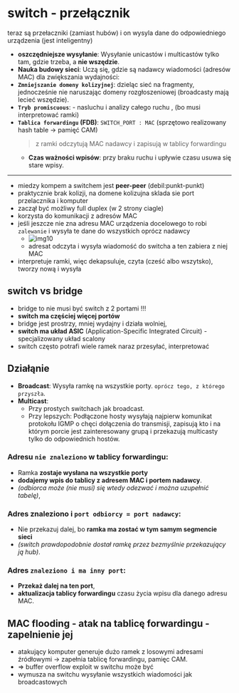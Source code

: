 # switch - przełącznik

teraz są przełaczniki (zamiast hubów) i on wysyla dane do odpowiedniego urządzenia (jest inteligentny)

- **oszczędniejsze wysyłanie**: Wysyłanie unicastów i multicastów tylko tam, gdzie trzeba, a **nie wszędzie**.
- **Nauka budowy sieci**: Uczą się, gdzie są nadawcy wiadomości (adresów MAC) dla zwiększania wydajności:
- **`Zmniejszanie domeny kolizyjnej`**: dzieląc sieć na fragmenty, jednocześnie nie naruszając domeny rozgłoszeniowej (broadcasty mają lecieć wszędzie).
- **`Tryb promiscuous`**: - nasluchu i analizy całego ruchu , (bo musi interpretować ramki)
- **`Tablica forwardingu` (FDB)**: `SWITCH_PORT : MAC` (sprzętowo realizowany hash table -> pamięć CAM)
  > z ramki odczytują MAC nadawcy i zapisują w tablicy forwardingu
  - **Czas ważności wpisów**: przy braku ruchu i upływie czasu usuwa się stare wpisy.

---

- miedzy kompem a switchem jest **peer-peer** (debil:punkt-punkt)
- praktycznie brak kolizji, na domene kolizujna sklada sie port przelacznika i komputer
- zaczął być możliwy full duplex (w 2 strony ciagle)
- korzysta do komunikacji z adresów MAC
- jeśli jeszcze nie zna adresu MAC urządzenia docelowego to robi `zalewanie` i wysyła te dane do wszystkich oprócz nadawcy
  - ![img10](/lab2/img/img10.webp)
  - adresat odczyta i wysyła wiadomość do switcha a ten zabiera z niej MAC
- interpretuje ramki, więc dekapsuluje, czyta (cześć albo wszytsko), tworzy nową i wysyła

## switch vs bridge

- bridge to nie musi być switch z 2 portami !!!
- **switch ma częściej więcej portów**
- bridge jest prostrzy, mniej wydajny i działa wolniej,
- **switch ma układ ASIC** (Application-Specific Integrated Circuit) - specjalizowany układ scalony
- switch często potrafi wiele ramek naraz przesyłać, interpretować

## Działąnie

- **Broadcast**: Wysyła ramkę na wszystkie porty. `oprócz tego, z którego przyszła`.
- **Multicast**:
  - Przy prostych switchach jak broadcast.
  - Przy lepszych: Podłączone hosty wysyłają najpierw komunikat protokołu IGMP o chęci dołączenia do transmisji, zapisują kto i na którym porcie jest zainteresowany grupą i przekazują multicasty tylko do odpowiednich hostów.

### **Adresu `nie znaleziono` w tablicy forwardingu**:

- Ramka **zostaje wysłana na wszystkie porty**
- **dodajemy wpis do tablicy z adresem MAC i portem nadawcy**.
- _(odbiorca może (nie musi) się wtedy odezwać i można uzupełnić tabelę)_,

### **Adres znaleziono i `port odbiorcy = port nadawcy`**:

- Nie przekazuj dalej, bo **ramka ma zostać w tym samym segmencie sieci**
- _(switch prawdopodobnie dostał ramkę przez bezmyślnie przekazujący ją hub)_.

### **Adres `znaleziono i ma inny port`**:

- **Przekaż dalej na ten port**,
- **aktualizacja tablicy forwardingu** czasu życia wpisu dla danego adresu MAC.

## MAC flooding - atak na tablicę forwardingu - zapelnienie jej

- atakujący komputer generuje dużo ramek z losowymi adresami źródłowymi -> zapełnia tablicę forwardingu, pamięc CAM.
- => buffer overflow exploit w switchu może być
- wymusza na switchu wysyłanie wszystkich wiadomości jak broadcastowych

